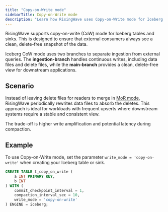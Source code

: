 ```yaml
---
title: "Copy-on-Write mode"
sidebarTitle: Copy-on-Write mode
description: "Learn how RisingWave uses Copy-on-Write mode for Iceberg tables and sinks."
---
```


RisingWave supports copy-on-write (CoW) mode for Iceberg tables and sinks. This is designed to ensure that external consumers always see a clean, delete-free snapshot of the data.

Iceberg CoW mode uses two branches to separate ingestion from external queries. The **ingestion-branch** handles continuous writes, including data files and delete files, while the **main-branch** provides a clean, delete-free view for downstream applications.

## Scenario

Instead of leaving delete files for readers to merge in [MoR mode](/iceberg/write-mode-merge-on-read), RisingWave periodically rewrites data files to absorb the deletes. This approach is ideal for workloads with frequent upserts where downstream systems require a stable and consistent view.

The trade-off is higher write amplification and potential latency during compaction.

## Example

To use Copy-on-Write mode, set the parameter `write_mode = 'copy-on-write'` when creating your Iceberg table or sink.

```sql
CREATE TABLE t_copy_on_write (
    a INT PRIMARY KEY,
    b INT
) WITH (
    commit_checkpoint_interval = 1,
    compaction_interval_sec = 10,
    write_mode = 'copy-on-write'
) ENGINE = iceberg;
```